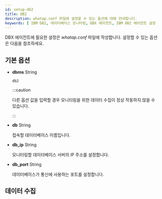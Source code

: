 ```yaml
---
id: setup-db2
title: DB2
description: whatap.conf 파일에 설정할 수 있는 옵션에 대해 안내합니다.
keywords: [ IBM DB2, 데이터베이스 모니터링, DBX 에이전트, IBM DB2 에이전트 설정 ]
---
```



DBX 에이전트에 필요한 설정은 *whatap.conf* 파일에 작성합니다. 설정할 수 있는 옵션은 다음을 참조하세요.

## 기본 옵션

<Dbagentdbxbasicoption />

* **dbms** <span class='type'>String</span>
  
  `db2`

  :::caution

  다른 옵션 값을 입력할 경우 모니티링을 위한 데이터 수집이 정상 작동하지 않을 수 있습니다.

  :::

* **db** <span class='type'>String</span>

  접속할 데이터베이스 이름입니다.

* **db_ip** <span class='type'>String</span>

  모니터링할 데이터베이스 서버의 IP 주소를 설정합니다.

* **db_port** <span class='type'>String</span>

  데이터베이스가 통신에 사용하는 포트를 설정합니다.

## 데이터 수집

<Dbagentsettingdatacollection />

<Dbaes256encrypt desc="AES 256 암호화 적용 no-trasn" />  

<Dbsettingagentnamedetails level={2} agentType="DBX" />